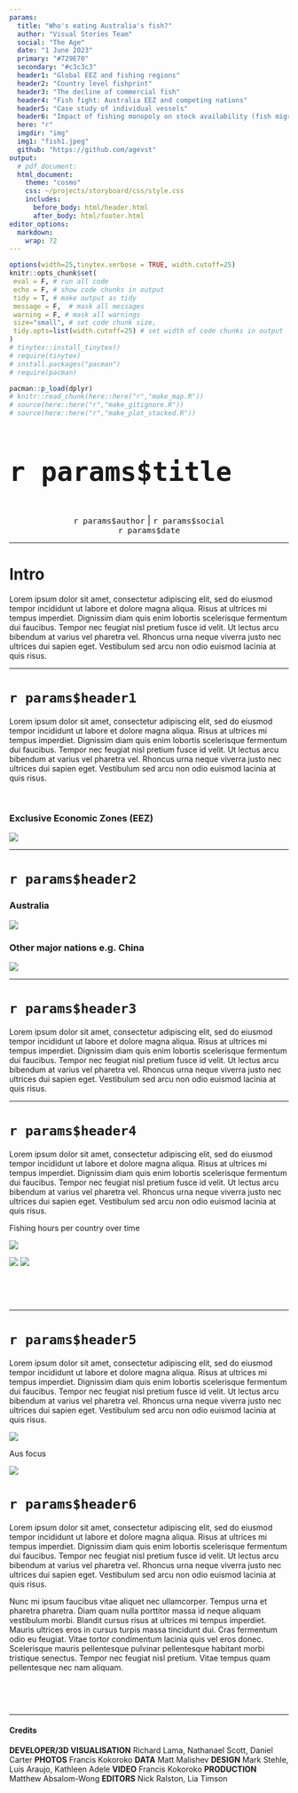 ```yaml
---
params:
  title: "Who's eating Australia's fish?"  
  author: "Visual Stories Team"
  social: "The Age"
  date: "1 June 2023"    
  primary: "#729E70"
  secondary: "#c3c3c3"
  header1: "Global EEZ and fishing regions"
  header2: "Country level fishprint"
  header3: "The decline of commercial fish"  
  header4: "Fish fight: Australia EEZ and competing nations"
  header5: "Case study of individual vessels"  
  header6: "Impact of fishing monopoly on stock availability (fish migration)"
  here: "r"
  imgdir: "img"
  img1: "fish1.jpeg"
  github: "https://github.com/agevst"      
output: 
  # pdf_document:
  html_document:
    theme: "cosmo"
    css: ~/projects/storyboard/css/style.css
    includes:
      before_body: html/header.html
      after_body: html/footer.html
editor_options: 
  markdown: 
    wrap: 72
---
```


<!-- quicksand font -->

<!-- <link rel="stylesheet"href="//fonts.googleapis.com/css?family=Quicksand:300,400,600,700&amp;lang=en"/> -->

<!-- css for tabs -->

```{=html}
<style type="text/css">

.nav>li>a{
    position: relative;
    display: block;
    padding: 10px 15px;
}

.nav-pills>li>a:hover{
  background: `r params$primary`;
  color: `r params$secondary`;
  opacity:0.7;
}

.nav-pills>li>a:focus, .nav-pills>li.active>a, .nav-pills>li.active>a:hover, .nav-pills>li.active>a:focus {
  background: `r params$primary`;
  background-color: `r params$primary`;
}

</style>
```
```r
options(width=25,tinytex.verbose = TRUE, width.cutoff=25)
knitr::opts_chunk$set(
 eval = F, # run all code
 echo = F, # show code chunks in output 
 tidy = T, # make output as tidy
 message = F,  # mask all messages
 warning = F, # mask all warnings 
 size="small", # set code chunk size,
 tidy.opts=list(width.cutoff=25) # set width of code chunks in output
)
# tinytex::install_tinytex()
# require(tinytex)
# install.packages("pacman")
# require(pacman)

pacman::p_load(dplyr)
# knitr::read_chunk(here::here("r","make_map.R"))
# source(here::here("r","make_gitignore.R"))
# source(here::here("r","make_plot_stacked.R"))
```


\  

# [`r params$title`]{style="font-size: 200%;"}

\  
\  

<center>[`r params$author` \| `r params$social`
<br>`r params$date`]{style="font-size: 120%; color:`r params$secondary`;"}</center>

------------------------------------------------------------------------

# Intro 

Lorem ipsum dolor sit amet, consectetur adipiscing elit, sed do eiusmod
tempor incididunt ut labore et dolore magna aliqua. Risus at ultrices mi
tempus imperdiet. Dignissim diam quis enim lobortis scelerisque
fermentum dui faucibus. Tempor nec feugiat nisl pretium fusce id velit.
Ut lectus arcu bibendum at varius vel pharetra vel. Rhoncus urna neque
viverra justo nec ultrices dui sapien eget. Vestibulum sed arcu non odio
euismod lacinia at quis risus.

------------------------------------------------------------------------

# `r params$header1`

Lorem ipsum dolor sit amet, consectetur adipiscing elit, sed do eiusmod
tempor incididunt ut labore et dolore magna aliqua. Risus at ultrices mi
tempus imperdiet. Dignissim diam quis enim lobortis scelerisque
fermentum dui faucibus. Tempor nec feugiat nisl pretium fusce id velit.
Ut lectus arcu bibendum at varius vel pharetra vel. Rhoncus urna neque
viverra justo nec ultrices dui sapien eget. Vestibulum sed arcu non odio
euismod lacinia at quis risus.  

\  

### Exclusive Economic Zones (EEZ)  

![](img/eez.png)




------------------------------------------------------------------------

# `r params$header2` 


### Australia

![](img/aus.png)

### Other major nations e.g. China  

![](img/china.png)

 

------------------------------------------------------------------------

# `r params$header3`


Lorem ipsum dolor sit amet, consectetur adipiscing elit, sed do eiusmod
tempor incididunt ut labore et dolore magna aliqua. Risus at ultrices mi
tempus imperdiet. Dignissim diam quis enim lobortis scelerisque
fermentum dui faucibus. Tempor nec feugiat nisl pretium fusce id velit.
Ut lectus arcu bibendum at varius vel pharetra vel. Rhoncus urna neque
viverra justo nec ultrices dui sapien eget. Vestibulum sed arcu non odio
euismod lacinia at quis risus.


------------------------------------------------------------------------

# `r params$header4`


Lorem ipsum dolor sit amet, consectetur adipiscing elit, sed do eiusmod
tempor incididunt ut labore et dolore magna aliqua. Risus at ultrices mi
tempus imperdiet. Dignissim diam quis enim lobortis scelerisque
fermentum dui faucibus. Tempor nec feugiat nisl pretium fusce id velit.
Ut lectus arcu bibendum at varius vel pharetra vel. Rhoncus urna neque
viverra justo nec ultrices dui sapien eget. Vestibulum sed arcu non odio
euismod lacinia at quis risus.

Fishing hours per country over time  

![](img/calendar.png)

![](img/time1.png) ![](img/time2.png)

\  


\  

------------------------------------------------------------------------

# `r params$header5` {.tabset .tabset-fade .tabset-pills}

Lorem ipsum dolor sit amet, consectetur adipiscing elit, sed do eiusmod
tempor incididunt ut labore et dolore magna aliqua. Risus at ultrices mi
tempus imperdiet. Dignissim diam quis enim lobortis scelerisque
fermentum dui faucibus. Tempor nec feugiat nisl pretium fusce id velit.
Ut lectus arcu bibendum at varius vel pharetra vel. Rhoncus urna neque
viverra justo nec ultrices dui sapien eget. Vestibulum sed arcu non odio
euismod lacinia at quis risus.

![](img/2020.png)


Aus focus

![](img/2020.gif)

# `r params$header6`

Lorem ipsum dolor sit amet, consectetur adipiscing elit, sed do eiusmod
tempor incididunt ut labore et dolore magna aliqua. Risus at ultrices mi
tempus imperdiet. Dignissim diam quis enim lobortis scelerisque
fermentum dui faucibus. Tempor nec feugiat nisl pretium fusce id velit.
Ut lectus arcu bibendum at varius vel pharetra vel. Rhoncus urna neque
viverra justo nec ultrices dui sapien eget. Vestibulum sed arcu non odio
euismod lacinia at quis risus.

Nunc mi ipsum faucibus vitae aliquet nec ullamcorper. Tempus urna et
pharetra pharetra. Diam quam nulla porttitor massa id neque aliquam
vestibulum morbi. Blandit cursus risus at ultrices mi tempus imperdiet.
Mauris ultrices eros in cursus turpis massa tincidunt dui. Cras
fermentum odio eu feugiat. Vitae tortor condimentum lacinia quis vel
eros donec. Scelerisque mauris pellentesque pulvinar pellentesque
habitant morbi tristique senectus. Tempor nec feugiat nisl pretium.
Vitae tempus quam pellentesque nec nam aliquam.


\  

\  

------------------------------------------------------------------------

#### Credits

**DEVELOPER/3D VISUALISATION** Richard Lama, Nathanael Scott, Daniel
Carter **PHOTOS** Francis Kokoroko **DATA** Matt Malishev **DESIGN**
Mark Stehle, Luis Araujo, Kathleen Adele **VIDEO** Francis Kokoroko
**PRODUCTION** Matthew Absalom-Wong **EDITORS** Nick Ralston, Lia Timson

<!-- ------------------------------------------------------------------------ -->

<!-- ------------------------------------------------------------------------ -->

<!-- ------------------------------------------------------------------------ -->

<!-- LAB -->

<!-- Embed iframes -->

<!-- https://stackoverflow.com/questions/54637384/embed-a-html-found-on-web-in-rmarkdown -->

<!-- <iframe width='1000px' height='1000px' src='https://www.smh.com.au/interactive/modules/big-timeline/index.html?resizable=true&date=&time=June%2026&headline=Greater%20Sydney%20enters%20lockdown&image=&credit=&v=15' > -->

<!--   <p>Your browser does not support iframes</p> -->

<!-- </iframe>   -->
